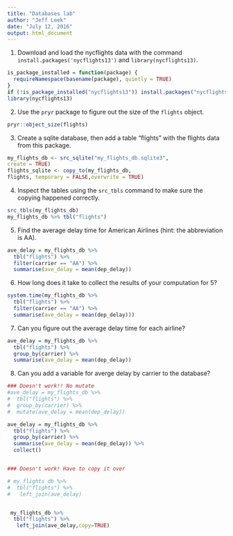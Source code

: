```yaml
---
title: "Databases lab"
author: "Jeff Leek"
date: "July 12, 2016"
output: html_document
---
```


1. Download and load the nycflights data with the command `install.packages('nycflights13')` and `library(nycflights13)`.

```r
is_package_installed = function(package) {
  requireNamespace(basename(package), quietly = TRUE)
}
if (!is_package_installed("nycflights13")) install.packages("nycflights13")
library(nycflights13)
```


2. Use the `pryr` package to figure out the size of the `flights` object. 

```r
pryr::object_size(flights)
```


3. Create a sqlite database, then add a table "flights" with the flights data from this package.

```r
my_flights_db <- src_sqlite("my_flights_db.sqlite3", 
create = TRUE)
flights_sqlite <- copy_to(my_flights_db, 
flights, temporary = FALSE,overwrite = TRUE)
```


4. Inspect the tables using the `src_tbls` command to make sure the copying happened correctly.

```r
src_tbls(my_flights_db)
my_flights_db %>% tbl("flights")
```


5. Find the average delay time for American Airlines (hint: the abbreviation is AA).

```r
ave_delay = my_flights_db %>%
  tbl("flights") %>%
  filter(carrier == "AA") %>%
  summarise(ave_delay = mean(dep_delay))
```



6. How long does it take to collect the results of your computation for 5? 

```r
system.time(my_flights_db %>%
  tbl("flights") %>%
  filter(carrier == "AA") %>%
  summarise(ave_delay = mean(dep_delay)))
```


7. Can you figure out the average delay time for each airline? 

```r
ave_delay = my_flights_db %>%
  tbl("flights") %>%
  group_by(carrier) %>%
  summarise(ave_delay = mean(dep_delay))
```

8. Can you add a variable for averge delay by carrier to the database? 

```r

### Doesn't work!! No mutate 
#ave_delay = my_flights_db %>%
#  tbl("flights") %>%
#  group_by(carrier) %>%
#  mutate(ave_delay = mean(dep_delay))

ave_delay = my_flights_db %>%
  tbl("flights") %>%
  group_by(carrier) %>%
  summarise(ave_delay = mean(dep_delay)) %>%
  collect()


### Doesn't work! Have to copy it over

# my_flights_db %>%
#  tbl("flights") %>%
#   left_join(ave_delay)


 my_flights_db %>%
  tbl("flights") %>%
   left_join(ave_delay,copy=TRUE)
  
```
